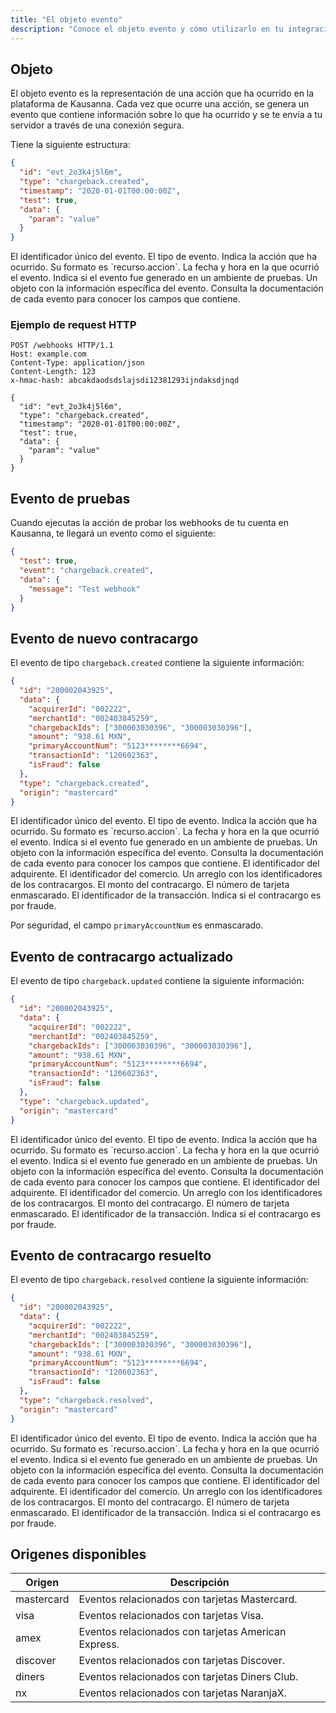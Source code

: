 ```yaml
---
title: "El objeto evento"
description: "Conoce el objeto evento y cómo utilizarlo en tu integración"
---
```


## Objeto

El objeto evento es la representación de una acción que ha ocurrido en la plataforma de Kausanna. Cada vez que ocurre una acción, se genera un evento que contiene información sobre lo que ha ocurrido y se te envía a tu servidor a través de una conexión segura.

Tiene la siguiente estructura:

```json
{
  "id": "evt_2o3k4j5l6m",
  "type": "chargeback.created",
  "timestamp": "2020-01-01T00:00:00Z",
  "test": true,
  "data": {
    "param": "value"
  }
}
```

<ParamField path="id" type="string">
  El identificador único del evento.
</ParamField>

<ParamField path="type" type="string">
  El tipo de evento. Indica la acción que ha ocurrido. Su formato es `recurso.accion`.
</ParamField>

<ParamField path="timestamp" type="string">
  La fecha y hora en la que ocurrió el evento.
</ParamField>

<ParamField path="test" type="boolean">
  Indica si el evento fue generado en un ambiente de pruebas.
</ParamField>

<ParamField path="data" type="object">
  Un objeto con la información específica del evento. Consulta la documentación de cada evento para
  conocer los campos que contiene.
</ParamField>

### Ejemplo de request HTTP

```http
POST /webhooks HTTP/1.1
Host: example.com
Content-Type: application/json
Content-Length: 123
x-hmac-hash: abcakdaodsdslajsdi12381293ijndaksdjnqd

{
  "id": "evt_2o3k4j5l6m",
  "type": "chargeback.created",
  "timestamp": "2020-01-01T00:00:00Z",
  "test": true,
  "data": {
    "param": "value"
  }
}
```

## Evento de pruebas

Cuando ejecutas la acción de probar los webhooks de tu cuenta en Kausanna, te llegará un evento como el siguiente:

```json
{
  "test": true,
  "event": "chargeback.created",
  "data": {
    "message": "Test webhook"
  }
}
```

## Evento de nuevo contracargo

El evento de tipo `chargeback.created` contiene la siguiente información:

```json
{
  "id": "200002043925",
  "data": {
    "acquirerId": "002222",
    "merchantId": "002403845259",
    "chargebackIds": ["300003030396", "300003030396"],
    "amount": "938.61 MXN",
    "primaryAccountNum": "5123********6694",
    "transactionId": "120602363",
    "isFraud": false
  },
  "type": "chargeback.created",
  "origin": "mastercard"
}
```

<ParamField path="id" type="string">
  El identificador único del evento.
</ParamField>

<ParamField path="type" type="string">
  El tipo de evento. Indica la acción que ha ocurrido. Su formato es `recurso.accion`.
</ParamField>

<ParamField path="timestamp" type="string">
  La fecha y hora en la que ocurrió el evento.
</ParamField>

<ParamField path="test" type="boolean">
  Indica si el evento fue generado en un ambiente de pruebas.
</ParamField>

<ParamField path="data" type="object">
  Un objeto con la información específica del evento. Consulta la documentación de cada evento para
  conocer los campos que contiene.
</ParamField>

<ParamField path="data.acquirerId" type="string">
  El identificador del adquirente.
</ParamField>

<ParamField path="data.merchantId" type="string">
  El identificador del comercio.
</ParamField>

<ParamField path="data.chargebackIds" type="array">
  Un arreglo con los identificadores de los contracargos.
</ParamField>

<ParamField path="data.amount" type="string">
  El monto del contracargo.
</ParamField>

<ParamField path="data.primaryAccountNum" type="string">
  El número de tarjeta enmascarado.
</ParamField>

<ParamField path="data.transactionId" type="string">
  El identificador de la transacción.
</ParamField>

<ParamField path="data.isFraud" type="boolean">
  Indica si el contracargo es por fraude.
</ParamField>

<Info>Por seguridad, el campo `primaryAccountNum` es enmascarado.</Info>

## Evento de contracargo actualizado

El evento de tipo `chargeback.updated` contiene la siguiente información:

```json
{
  "id": "200002043925",
  "data": {
    "acquirerId": "002222",
    "merchantId": "002403845259",
    "chargebackIds": ["300003030396", "300003030396"],
    "amount": "938.61 MXN",
    "primaryAccountNum": "5123********6694",
    "transactionId": "120602363",
    "isFraud": false
  },
  "type": "chargeback.updated",
  "origin": "mastercard"
}
```

<ParamField path="id" type="string">
  El identificador único del evento.
</ParamField>

<ParamField path="type" type="string">
  El tipo de evento. Indica la acción que ha ocurrido. Su formato es `recurso.accion`.
</ParamField>

<ParamField path="timestamp" type="string">
  La fecha y hora en la que ocurrió el evento.
</ParamField>

<ParamField path="test" type="boolean">
  Indica si el evento fue generado en un ambiente de pruebas.
</ParamField>

<ParamField path="data" type="object">
  Un objeto con la información específica del evento. Consulta la documentación de cada evento para
  conocer los campos que contiene.
</ParamField>

<ParamField path="data.acquirerId" type="string">
  El identificador del adquirente.
</ParamField>

<ParamField path="data.merchantId" type="string">
  El identificador del comercio.
</ParamField>

<ParamField path="data.chargebackIds" type="array">
  Un arreglo con los identificadores de los contracargos.
</ParamField>

<ParamField path="data.amount" type="string">
  El monto del contracargo.
</ParamField>

<ParamField path="data.primaryAccountNum" type="string">
  El número de tarjeta enmascarado.
</ParamField>

<ParamField path="data.transactionId" type="string">
  El identificador de la transacción.
</ParamField>

<ParamField path="data.isFraud" type="boolean">
  Indica si el contracargo es por fraude.
</ParamField>

## Evento de contracargo resuelto

El evento de tipo `chargeback.resolved` contiene la siguiente información:

```json
{
  "id": "200002043925",
  "data": {
    "acquirerId": "002222",
    "merchantId": "002403845259",
    "chargebackIds": ["300003030396", "300003030396"],
    "amount": "938.61 MXN",
    "primaryAccountNum": "5123********6694",
    "transactionId": "120602363",
    "isFraud": false
  },
  "type": "chargeback.resolved",
  "origin": "mastercard"
}
```

<ParamField path="id" type="string">
  El identificador único del evento.
</ParamField>

<ParamField path="type" type="string">
  El tipo de evento. Indica la acción que ha ocurrido. Su formato es `recurso.accion`.
</ParamField>

<ParamField path="timestamp" type="string">
  La fecha y hora en la que ocurrió el evento.
</ParamField>

<ParamField path="test" type="boolean">
  Indica si el evento fue generado en un ambiente de pruebas.
</ParamField>

<ParamField path="data" type="object">
  Un objeto con la información específica del evento. Consulta la documentación de cada evento para
  conocer los campos que contiene.
</ParamField>

<ParamField path="data.acquirerId" type="string">
  El identificador del adquirente.
</ParamField>

<ParamField path="data.merchantId" type="string">
  El identificador del comercio.
</ParamField>

<ParamField path="data.chargebackIds" type="array">
  Un arreglo con los identificadores de los contracargos.
</ParamField>

<ParamField path="data.amount" type="string">
  El monto del contracargo.
</ParamField>

<ParamField path="data.primaryAccountNum" type="string">
  El número de tarjeta enmascarado.
</ParamField>

<ParamField path="data.transactionId" type="string">
  El identificador de la transacción.
</ParamField>

<ParamField path="data.isFraud" type="boolean">
  Indica si el contracargo es por fraude.
</ParamField>

## Origenes disponibles

| Origen     | Descripción                                         |
| ---------- | --------------------------------------------------- |
| mastercard | Eventos relacionados con tarjetas Mastercard.       |
| visa       | Eventos relacionados con tarjetas Visa.             |
| amex       | Eventos relacionados con tarjetas American Express. |
| discover   | Eventos relacionados con tarjetas Discover.         |
| diners     | Eventos relacionados con tarjetas Diners Club.      |
| nx         | Eventos relacionados con tarjetas NaranjaX.         |
